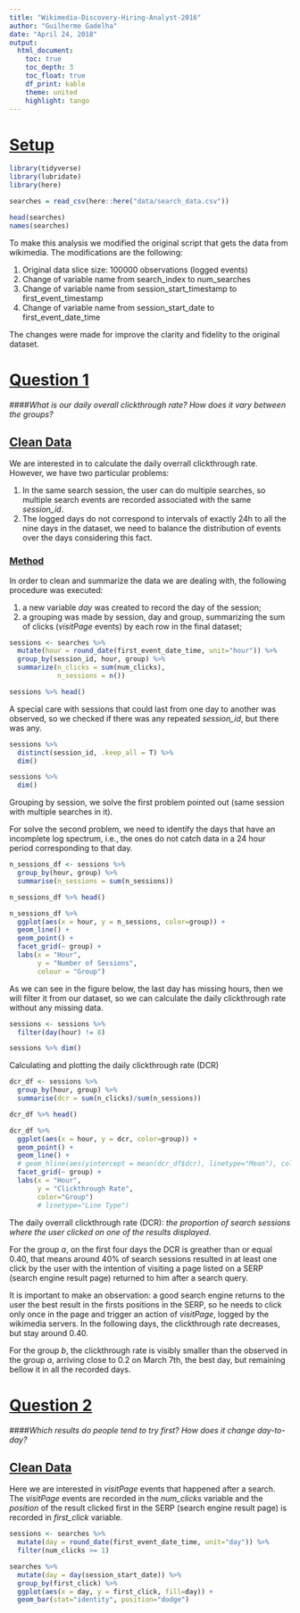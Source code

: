 ```yaml
---
title: "Wikimedia-Discovery-Hiring-Analyst-2016"
author: "Guilherme Gadelha"
date: "April 24, 2018"
output: 
  html_document:
    toc: true
    toc_depth: 3
    toc_float: true
    df_print: kable
    theme: united
    highlight: tango
---
```


# [Setup](#setup)

```r

library(tidyverse)
library(lubridate)
library(here)

searches = read_csv(here::here("data/search_data.csv"))

head(searches)
names(searches)

```

To make this analysis we modified the original script that gets the data from wikimedia. The modifications are the following:

1. Original data slice size: 100000 observations (logged events)
2. Change of variable name from search_index to num_searches
3. Change of variable name from session_start_timestamp to first_event_timestamp
4. Change of variable name from session_start_date to first_event_date_time

The changes were made for improve the clarity and fidelity to the original dataset.

# [Question 1](#question1)
####*What is our daily overall clickthrough rate? How does it vary between the groups?*

## [Clean Data](#clean1)

We are interested in to calculate the daily overrall clickthrough rate. However, we have two particular problems:

1. In the same search session, the user can do multiple searches, so multiple search events are recorded associated with the same *session_id*.
2. The logged days do not correspond to intervals of exactly 24h to all the nine days in the dataset, we
need to balance the distribution of events over the days considering this fact.

### [Method](#clean1Method)

In order to clean and summarize the data we are dealing with, the following procedure was executed:

1. a new variable *day* was created to record the day of the session;
2. a grouping was made by session, day and group, summarizing the sum of clicks (*visitPage* events) by each row in the final dataset;

```r
sessions <- searches %>%
  mutate(hour = round_date(first_event_date_time, unit="hour")) %>% 
  group_by(session_id, hour, group) %>% 
  summarize(n_clicks = sum(num_clicks),
            n_sessions = n())

sessions %>% head()
```

A special care with sessions that could last from one day to another was observed, so we checked if there was any repeated *session_id*, but there was any.

```r
sessions %>% 
  distinct(session_id, .keep_all = T) %>% 
  dim()

sessions %>% 
  dim()
```

Grouping by session, we solve the first problem pointed out (same session with multiple searches in it).

For solve the second problem, we need to identify the days that have an incomplete log spectrum, i.e., the ones do not catch data in a 24 hour period corresponding to that day.

```r
n_sessions_df <- sessions %>% 
  group_by(hour, group) %>% 
  summarise(n_sessions = sum(n_sessions))

n_sessions_df %>% head()

n_sessions_df %>% 
  ggplot(aes(x = hour, y = n_sessions, color=group)) +
  geom_line() +
  geom_point() +
  facet_grid(~ group) +
  labs(x = "Hour",
       y = "Number of Sessions",
       colour = "Group")
```

As we can see in the figure below, the last day has missing hours, then we will filter it from our dataset, so we can calculate the daily clickthrough rate without any missing data.

```r
sessions <- sessions %>% 
  filter(day(hour) != 8)

sessions %>% dim()
```


Calculating and plotting the daily clickthrough rate (DCR)
```r
dcr_df <- sessions %>% 
  group_by(hour, group) %>% 
  summarise(dcr = sum(n_clicks)/sum(n_sessions))

dcr_df %>% head()

dcr_df %>% 
  ggplot(aes(x = hour, y = dcr, color=group)) +
  geom_point() +
  geom_line() +
  # geom_hline(aes(yintercept = mean(dcr_df$dcr), linetype="Mean"), colour="red") +
  facet_grid(~ group) +
  labs(x = "Hour",
       y = "Clickthrough Rate",
       color="Group")
       # linetype="Line Type")
```

The daily overrall clickthrough rate (DCR): _*the proportion of search sessions where the user clicked on one of the results displayed*_. 

For the group *a*, on the first four days the DCR is greather than or equal 0.40, that means around 40% of search sessions resulted in at least one click by the user with the intention of visiting a page listed on a SERP (search engine result page) returned to him after a search query.

It is important to make an observation: a good search engine returns to the user the best result in the firsts positions in the SERP, so he needs to click only once in the page and trigger an action of _visitPage_, logged by the wikimedia servers. In the following days, the clickthrough rate decreases, but stay around 0.40.

For the group *b*, the clickthrough rate is visibly smaller than the observed in the group *a*, arriving close to 0.2 on March 7th, the best day, but remaining bellow it in all the recorded days.


# [Question 2](#question2)
####*Which results do people tend to try first? How does it change day-to-day?*

## [Clean Data]({#clean2})

Here we are interested in *visitPage* events that happened after a search. The *visitPage* events are recorded in the *num_clicks* variable and the *position* of the result clicked first in the SERP (search engine result page) is recorded in *first_click* variable.

```r
sessions <- searches %>%
  mutate(day = round_date(first_event_date_time, unit="day")) %>% 
  filter(num_clicks >= 1)
```


```r

searches %>% 
  mutate(day = day(session_start_date)) %>% 
  group_by(first_click) %>% 
  ggplot(aes(x = day, y = first_click, fill=day)) +
  geom_bar(stat="identity", position="dodge")

```


